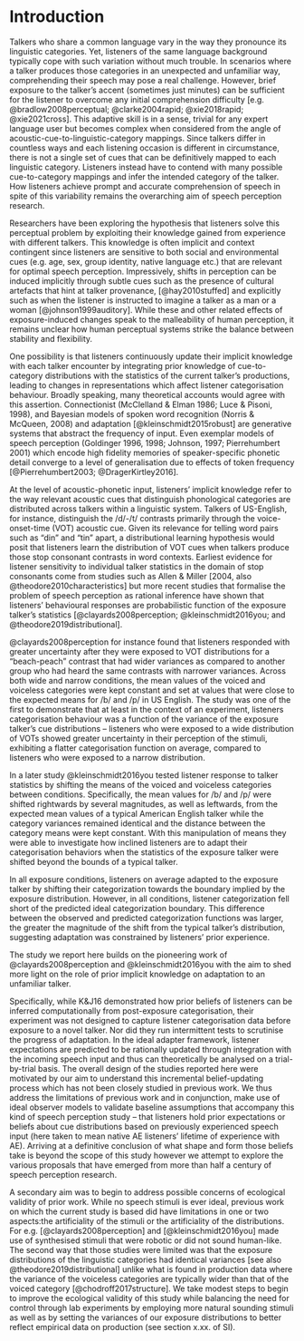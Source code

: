 <!-- Do NOT knit this document. It is part of a larger document. Instead knit the main document (my-apa-formatted-article) -->

# Introduction
Talkers who share a common language vary in the way they pronounce its linguistic categories. Yet, listeners of the same language background typically cope with such variation without much trouble. In scenarios where a talker produces those categories in an unexpected and unfamiliar way, comprehending their speech may pose a real challenge. However, brief exposure to the talker's accent (sometimes just minutes) can be sufficient for the listener to overcome any initial comprehension difficulty [e.g. @bradlow2008perceptual; @clarke2004rapid; @xie2018rapid; @xie2021cross].  This adaptive skill is in a sense, trivial for any expert language user but becomes complex when considered from the angle of acoustic-cue-to-linguistic-category mappings. Since talkers differ in countless ways and each listening occasion is different in circumstance, there is not a single set of cues that can be definitively mapped to each linguistic category. Listeners instead have to contend with many possible cue-to-category mappings and infer the intended category of the talker. How listeners achieve prompt and accurate comprehension of speech in spite of this variability remains the overarching aim of speech perception research.

Researchers have been exploring the hypothesis that listeners solve this perceptual problem by exploiting their knowledge gained from experience with different talkers. This knowledge is often implicit and context contingent since listeners are sensitive to both social and environmental cues (e.g. age, sex, group identity, native language etc.) that are relevant for optimal speech perception. Impressively, shifts in perception can be induced implicitly through subtle cues such as the presence of cultural artefacts that hint at talker provenance, [@hay2010stuffed] and explicitly such as when the listener is instructed to imagine a talker as a man or a woman [@johnson1999auditory]. While these and other related effects of exposure-induced changes speak to the malleability of human perception, it remains unclear how human perceptual systems strike the balance between stability and flexibility.

One possibility is that listeners continuously update their implicit knowledge with each talker encounter by integrating prior knowledge of cue-to-category distributions with the statistics of the current talker's productions, leading to changes in representations which affect listener categorisation behaviour. Broadly speaking, many theoretical accounts would agree with this assertion. Connectionist (McClelland & Elman 1986; Luce & Pisoni, 1998), and Bayesian models of spoken word recognition (Norris & McQueen, 2008) and adaptation [@kleinschmidt2015robust] are generative systems that abstract the frequency of input.  Even exemplar models of speech perception (Goldinger 1996, 1998; Johnson, 1997; Pierrehumbert 2001) which encode high fidelity memories of speaker-specific phonetic detail converge to a level of generalisation due to effects of token frequency [@Pierrehumbert2003; @DragerKirtley2016].


At the level of acoustic-phonetic input, listeners' implicit knowledge refer to the way relevant acoustic cues that distinguish phonological categories are distributed across talkers within a linguistic system. Talkers of US-English, for instance, distinguish the /d/-/t/ contrasts primarily through the voice-onset-time (VOT) acoustic cue. Given its relevance for telling word pairs such as "din" and "tin" apart, a distributional learning hypothesis would posit that listeners learn the distribution of VOT cues when talkers produce those stop consonant contrasts in word contexts. Earliest evidence for listener sensitivity to individual talker statistics in the domain of stop consonants come from studies such as Allen & Miller [2004, also @theodore2010characteristics] but more recent studies that formalise the problem of speech perception as rational inference have shown that listeners' behavioural responses are probabilistic function of the exposure talker's statistics [@clayards2008perception; @kleinschmidt2016you; and @theodore2019distributional]. 

@clayards2008perception for instance found that listeners responded with greater uncertainty after they were exposed to VOT distributions for a "beach-peach" contrast that had wider variances as compared to another group who had heard the same contrasts with narrower variances. Across both wide and narrow conditions, the mean values of the voiced and voiceless categories were kept constant and set at values that were close to the expected means for /b/ and /p/ in US English. The study was one of the first to demonstrate that at least in the context of an experiment, listeners categorisation behaviour was a function of the variance of the exposure talker's cue distributions -- listeners who were exposed to a wide distribution of VOTs showed greater uncertainty in their perception of the stimuli, exhibiting a flatter categorisation function on average, compared to listeners who were exposed to a narrow distribution.

In a later study @kleinschmidt2016you tested listener response to talker statistics by shifting the means of the voiced and voiceless categories between conditions. Specifically, the mean values for /b/ and /p/ were shifted rightwards by several magnitudes, as well as leftwards, from the expected mean values of a typical American English talker while the category variances remained identical and the distance between the category means were kept constant. With this manipulation of means they were able to investigate how inclined listeners are to adapt their categorisation behaviors when the statistics of the exposure talker were shifted beyond the bounds of a typical talker.  

In all exposure conditions, listeners on average adapted to the exposure talker by shifting their categorization towards the boundary implied by the exposure distribution. However, in all conditions, listener categorization fell short of the predicted ideal categorization boundary. This difference between the observed and predicted categorization functions was larger, the greater the magnitude of the shift from the typical talker's distribution, suggesting adaptation was constrained by listeners' prior experience.

The study we report here builds on the pioneering work of @clayards2008perception and @kleinschmidt2016you with the aim to shed more light on the role of prior implicit knowledge on adaptation to an unfamiliar talker.

Specifically, while K&J16 demonstrated how prior beliefs of listeners can be inferred computationally from post-exposure categorisation, their experiment was not designed to capture listener categorisation data before exposure to a novel talker. Nor did they run intermittent tests to scrutinise the progress of adaptation. In the ideal adapter framework, listener expectations are predicted to  be rationally updated through integration with the incoming speech input and thus can theoretically be analysed on a trial-by-trial basis. The overall design of the studies reported here were motivated by our aim to understand this incremental belief-updating process which has not been closely studied in previous work. We thus address the limitations of previous work and in conjunction, make use of ideal observer models to validate baseline assumptions that accompany this kind of speech perception study -- that listeners hold prior expectations or beliefs about cue distributions based on previously experienced speech input (here taken to mean native AE listeners' lifetime of experience with AE). Arriving at a definitive conclusion of what shape and form those beliefs take is beyond the scope of this study however we attempt to explore the various proposals that have emerged from more than half a century of speech perception research.

A secondary aim was to begin to address possible concerns of ecological validity of prior work. While no speech stimuli is ever ideal, previous work on which the current study is based did have limitations in one or two aspects:the artificiality of the stimuli or the artificiality of the distributions. For e.g. [@clayards2008perception] and [@kleinschmidt2016you] made use of synthesised stimuli that were robotic or did not sound human-like. The second way that those studies were limited was that the exposure distributions of the linguistic categories had identical variances [see also @theodore2019distributional] unlike what is found in production data where the variance of the voiceless categories are typically wider than that of the voiced category [@chodroff2017structure]. We take modest steps to begin to improve the ecological validity of this study while balancing the need for control through lab experiments by employing more natural sounding stimuli as well as by setting the variances of our exposure distributions to better reflect empirical data on production (see section x.xx. of SI).
